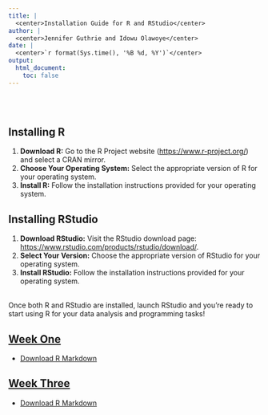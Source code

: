 ```yaml
---
title: |
  <center>Installation Guide for R and RStudio</center>
author: |
  <center>Jennifer Guthrie and Idowu Olawoye</center>
date: |
  <center>`r format(Sys.time(), '%B %d, %Y')`</center>
output: 
  html_document:
    toc: false
---
```


<br><br>

## Installing R<br>

1.  **Download R:** Go to the R Project website (<https://www.r-project.org/>) and select a CRAN mirror.<br>
2.  **Choose Your Operating System:** Select the appropriate version of R for your operating system.<br>
3.  **Install R:** Follow the installation instructions provided for your operating system.<br>

## Installing RStudio<br>

1.  **Download RStudio:** Visit the RStudio download page: <https://www.rstudio.com/products/rstudio/download/>.<br>
2.  **Select Your Version:** Choose the appropriate version of RStudio for your operating system.<br>
3.  **Install RStudio:** Follow the installation instructions provided for your operating system.<br><br>

Once both R and RStudio are installed, launch RStudio and you're ready to start using R for your data analysis and programming tasks!

## [Week One](Week_One-Intro_to_R.nb.html) 

-   [Download R Markdown](Week_One-Intro_to_R.Rmd "download")


## [Week Three](Week_Three-Intro_to_ggplot_ggtree.html)

-   [Download R Markdown](Week_Three-Intro_to_ggplot_ggtree.Rmd "download")

